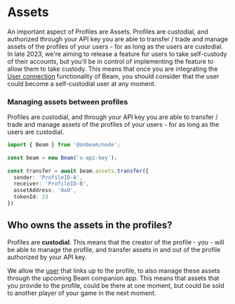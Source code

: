 # Assets

An important aspect of Profiles are Assets. Profiles are custodial, and authorized through your API key you are able to transfer / trade and manage assets of the profiles of your users - for as long as the users are custodial. In late 2023, we're aiming to release a feature for users to take self-custody of their accounts, but you'll be in control of implementing the feature to allow them to take custody. This means that once you are integrating the [User connection](/service/users) functionality of Beam, you should consider that the user could become a self-custodial user at any moment.


### Managing assets between profiles
Profiles are custodial, and through your API key you are able to transfer / trade and manage assets of the profiles of your users - for as long as the users are custodial.

```typescript
import { Beam } from '@onbeam/node';
 
const beam = new Beam('x-api-key');
 
const transfer = await beam.assets.transfer({
  sender: 'ProfileID-A',
  receiver: 'ProfileID-B',
  assetAddress: '0x0',
  tokenId: 23
})
```

## Who owns the assets in the profiles?

Profiles are **custodial**. This means that the creator of the profile - you - will be able to manage the profile, and transfer assets in and out of the profile authorized by your API key.

We allow the [user](/service/users) that links up to the profile, to also manage these assets through the upcoming Beam companion app. This means that assets that you provide to the profile, could be there at one moment, but could be sold to another player of your game in the next moment.
